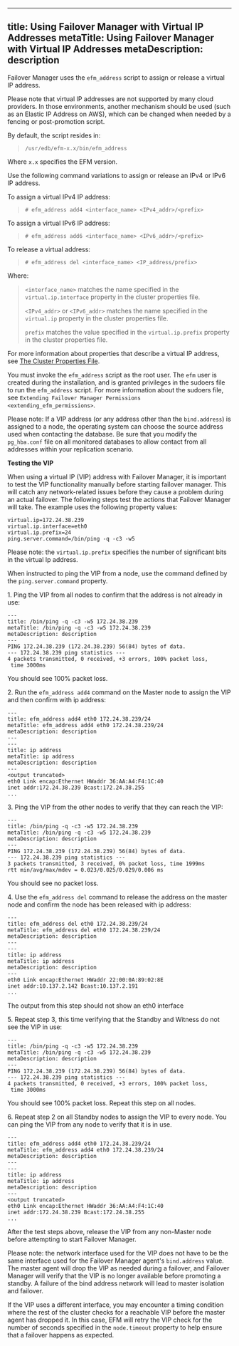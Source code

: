 <div id="using_vip_addresses_">

</div>

---
title: Using Failover Manager with Virtual IP Addresses
metaTitle: Using Failover Manager with Virtual IP Addresses
metaDescription: description
---

Failover Manager uses the `efm_address` script to assign or release a
virtual IP address.

Please note that virtual IP addresses are not supported by many cloud
providers. In those environments, another mechanism should be used (such
as an Elastic IP Address on AWS), which can be changed when needed by a
fencing or post-promotion script.

By default, the script resides in:

> `/usr/edb/efm-x.x/bin/efm_address`

Where `x.x` specifies the EFM version.

Use the following command variations to assign or release an IPv4 or
IPv6 IP address.

To assign a virtual IPv4 IP address:

> `# efm_address add4 <interface_name> <IPv4_addr>/<prefix>`

To assign a virtual IPv6 IP address:

> `# efm_address add6 <interface_name> <IPv6_addr>/<prefix>`

To release a virtual address:

> `# efm_address del <interface_name> <IP_address/prefix>`

Where:

> `<interface_name>` matches the name specified in the
> `virtual.ip.interface` property in the cluster properties file.
> 
> `<IPv4_addr>` or `<IPv6_addr>` matches the name specified in the
> `virtual.ip` property in the cluster properties file.
> 
> `prefix` matches the value specified in the `virtual.ip.prefix`
> property in the cluster properties file.

For more information about properties that describe a virtual IP
address, see [The Cluster Properties File](virtual.iP).

You must invoke the `efm_address` script as the root user. The `efm`
user is created during the installation, and is granted privileges in
the sudoers file to run the `efm_address` script. For more information
about the sudoers file, see `Extending Failover Manager Permissions
<extending_efm_permissions>`.

Please note: If a VIP address (or any address other than the
`bind.address`) is assigned to a node, the operating system can choose
the source address used when contacting the database. Be sure that you
modify the `pg_hba.conf` file on all monitored databases to allow
contact from all addresses within your replication scenario.

**Testing the VIP**

When using a virtual IP (VIP) address with Failover Manager, it is
important to test the VIP functionality manually before starting
failover manager. This will catch any network-related issues before they
cause a problem during an actual failover. The following steps test the
actions that Failover Manager will take. The example uses the following
property values:

``` text
virtual.ip=172.24.38.239
virtual.ip.interface=eth0
virtual.ip.prefix=24
ping.server.command=/bin/ping -q -c3 -w5
```

Please note: the `virtual.ip.prefix` specifies the number of significant
bits in the virtual Ip address.

When instructed to ping the VIP from a node, use the command defined by
the `ping.server.command` property.

1\. Ping the VIP from all nodes to confirm that the address is not
already in use:

``` text
---
title: /bin/ping -q -c3 -w5 172.24.38.239
metaTitle: /bin/ping -q -c3 -w5 172.24.38.239
metaDescription: description
---
PING 172.24.38.239 (172.24.38.239) 56(84) bytes of data.
--- 172.24.38.239 ping statistics ---
4 packets transmitted, 0 received, +3 errors, 100% packet loss,
 time 3000ms
```

You should see 100% packet loss.

2\. Run the `efm_address add4` command on the Master node to assign the
VIP and then confirm with ip address:

``` text
---
title: efm_address add4 eth0 172.24.38.239/24
metaTitle: efm_address add4 eth0 172.24.38.239/24
metaDescription: description
---
---
title: ip address
metaTitle: ip address
metaDescription: description
---
<output truncated>
eth0 Link encap:Ethernet HWaddr 36:AA:A4:F4:1C:40
inet addr:172.24.38.239 Bcast:172.24.38.255
...
```

3\. Ping the VIP from the other nodes to verify that they can reach the
VIP:

``` text
---
title: /bin/ping -q -c3 -w5 172.24.38.239
metaTitle: /bin/ping -q -c3 -w5 172.24.38.239
metaDescription: description
---
PING 172.24.38.239 (172.24.38.239) 56(84) bytes of data.
--- 172.24.38.239 ping statistics ---
3 packets transmitted, 3 received, 0% packet loss, time 1999ms
rtt min/avg/max/mdev = 0.023/0.025/0.029/0.006 ms
```

You should see no packet loss.

4\. Use the `efm_address del` command to release the address on the
master node and confirm the node has been released with ip address:

``` text
---
title: efm_address del eth0 172.24.38.239/24
metaTitle: efm_address del eth0 172.24.38.239/24
metaDescription: description
---
---
title: ip address
metaTitle: ip address
metaDescription: description
---
eth0 Link encap:Ethernet HWaddr 22:00:0A:89:02:8E
inet addr:10.137.2.142 Bcast:10.137.2.191
...
```

The output from this step should not show an eth0 interface

5\. Repeat step 3, this time verifying that the Standby and Witness do
not see the VIP in use:

``` text
---
title: /bin/ping -q -c3 -w5 172.24.38.239
metaTitle: /bin/ping -q -c3 -w5 172.24.38.239
metaDescription: description
---
PING 172.24.38.239 (172.24.38.239) 56(84) bytes of data.
--- 172.24.38.239 ping statistics ---
4 packets transmitted, 0 received, +3 errors, 100% packet loss,
 time 3000ms
```

You should see 100% packet loss. Repeat this step on all nodes.

6\. Repeat step 2 on all Standby nodes to assign the VIP to every node.
You can ping the VIP from any node to verify that it is in use.

``` text
---
title: efm_address add4 eth0 172.24.38.239/24
metaTitle: efm_address add4 eth0 172.24.38.239/24
metaDescription: description
---
---
title: ip address
metaTitle: ip address
metaDescription: description
---
<output truncated>
eth0 Link encap:Ethernet HWaddr 36:AA:A4:F4:1C:40
inet addr:172.24.38.239 Bcast:172.24.38.255
...
```

After the test steps above, release the VIP from any non-Master node
before attempting to start Failover Manager.

Please note: the network interface used for the VIP does not have to be
the same interface used for the Failover Manager agent's `bind.address`
value. The master agent will drop the VIP as needed during a failover,
and Failover Manager will verify that the VIP is no longer available
before promoting a standby. A failure of the bind address network will
lead to master isolation and failover.

If the VIP uses a different interface, you may encounter a timing
condition where the rest of the cluster checks for a reachable VIP
before the master agent has dropped it. In this case, EFM will retry the
VIP check for the number of seconds specified in the `node.timeout`
property to help ensure that a failover happens as expected.
